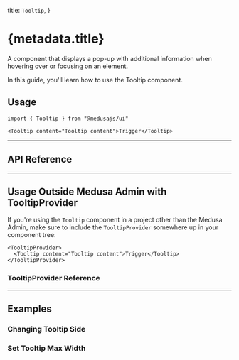 
  title: `Tooltip`,
}

# {metadata.title}


A component that displays a pop-up with additional information when hovering over or focusing on an element.

In this guide, you'll learn how to use the Tooltip component.

<ComponentExample name="tooltip-demo" />

## Usage

```tsx
import { Tooltip } from "@medusajs/ui"
```

```tsx
<Tooltip content="Tooltip content">Trigger</Tooltip>
```

---

## API Reference

<ComponentReference mainComponent="Tooltip" />

---

## Usage Outside Medusa Admin with TooltipProvider

If you're using the `Tooltip` component in a project other than the Medusa Admin, make sure to include the `TooltipProvider` somewhere up in your component tree:

```tsx
<TooltipProvider>
  <Tooltip content="Tooltip content">Trigger</Tooltip>
</TooltipProvider>
```

### TooltipProvider Reference

<ComponentReference mainComponent="TooltipProvider" />

---

## Examples

### Changing Tooltip Side

<ComponentExample name="tooltip-sides" />

### Set Tooltip Max Width

<ComponentExample name="tooltip-maxwidth" />
